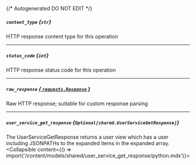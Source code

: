 {/* Autogenerated DO NOT EDIT  */}

##### `content_type` *{`str`}*
HTTP response content type for this operation

---
##### `status_code` *{`int`}*
HTTP response status code for this operation

---
##### `raw_response` [*{ `requests.Response` }*](https://requests.readthedocs.io/en/latest/api/#requests.Response)
Raw HTTP response; suitable for custom response parsing

---
##### `user_service_get_response` *{`Optional[shared.UserServiceGetResponse]`}*
The UserServiceGetResponse returns a user view which has a user including JSONPATHs to the expanded items in the expanded array.
<Collapsible content={() => import('/content/models/shared/user_service_get_response/python.mdx')}>
</Collapsible>

